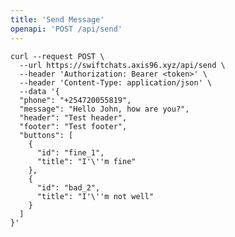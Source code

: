```yaml
---
title: 'Send Message'
openapi: 'POST /api/send'
---
```



```
curl --request POST \
  --url https://swiftchats.axis96.xyz/api/send \
  --header 'Authorization: Bearer <token>' \
  --header 'Content-Type: application/json' \
  --data '{
  "phone": "+254720055819",
  "message": "Hello John, how are you?",
  "header": "Test header",
  "footer": "Test footer",
  "buttons": [
    {
      "id": "fine_1",
      "title": "I'\''m fine"
    },
    {
      "id": "bad_2",
      "title": "I'\''m not well"
    }
  ]
}'
```